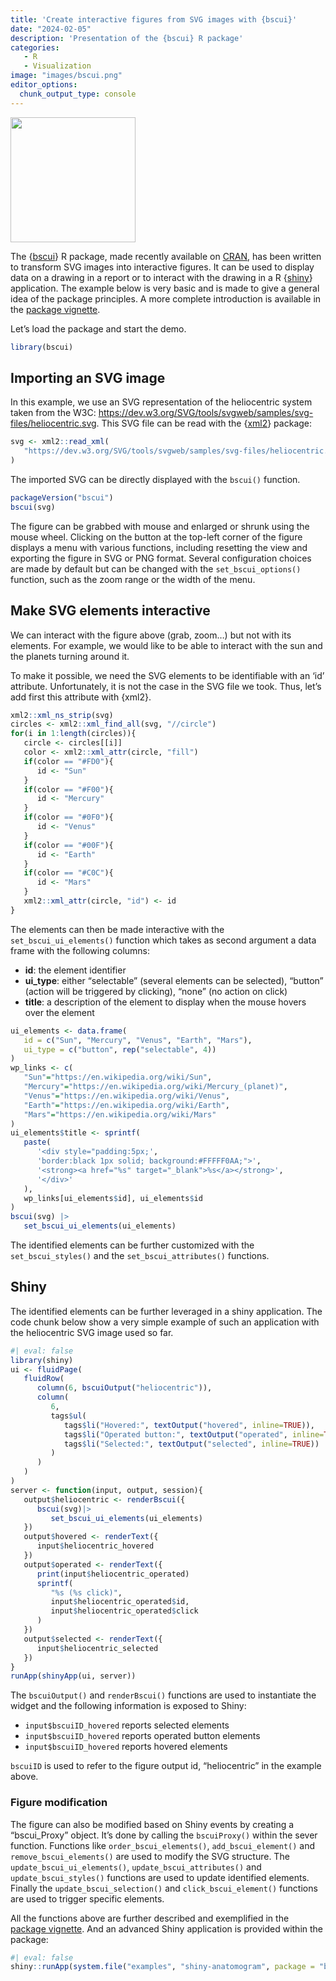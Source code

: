 ```yaml
---
title: 'Create interactive figures from SVG images with {bscui}'
date: "2024-02-05"
description: 'Presentation of the {bscui} R package'
categories:
   - R
   - Visualization
image: "images/bscui.png"
editor_options: 
  chunk_output_type: console
---
```


![](images/bscui.png){width="200px" fig-alt="bscui logo"}

<script src="https://patzaw.github.io/site_libs/htmlwidgets-1.6.4/htmlwidgets.js"></script>
<script src="https://patzaw.github.io/site_libs/bscui-0.0.3/bscui.min.js"></script>
<script src="https://patzaw.github.io/site_libs/bscui-binding-0.1.5/bscui.js"></script>

The {[bscui](https://patzaw.github.io/bscui)} R package,
made recently available on [CRAN](https://cran.r-project.org/package=bscui),
has been written to transform SVG images into interactive figures.
It can be used to display data on a drawing in a report or to interact
with the drawing in a R {[shiny](https://shiny.posit.co/)} application.
The example below is very basic and is made to give a general idea of the
package principles.
A more complete introduction is available in
the [package vignette](https://patzaw.github.io/bscui/articles/bscui.html).

Let's load the package and start the demo.

```r
library(bscui)
```

## Importing an SVG image

In this example, we use an SVG representation of the heliocentric system
taken from
the W3C: [https://dev.w3.org/SVG/tools/svgweb/samples/svg-files/heliocentric.svg](https://dev.w3.org/SVG/tools/svgweb/samples/svg-files/heliocentric.svg).
This SVG file can be read with the {[xml2](https://xml2.r-lib.org/)} package:

```r
svg <- xml2::read_xml(
   "https://dev.w3.org/SVG/tools/svgweb/samples/svg-files/heliocentric.svg"
)
```

The imported SVG can be directly displayed with the `bscui()` function.

```r
packageVersion("bscui")
bscui(svg)
```

The figure can be grabbed with mouse and enlarged or shrunk using
the mouse wheel. Clicking on the button at the top-left corner of the figure
displays a menu with various functions, including resetting the view
and exporting the figure in SVG or PNG format.
Several configuration choices are made by default but can be changed
with the `set_bscui_options()` function,
such as the zoom range or the width of the menu.

## Make SVG elements interactive

We can interact with the figure above (grab, zoom...) but not
with its elements. For example, we would like to be able to interact with
the sun and the planets turning around it.

To make it possible, we need
the SVG elements to be identifiable with an 'id' attribute.
Unfortunately, it is not the case in the SVG file we took.
Thus, let's add first this attribute with {xml2}.

```r
xml2::xml_ns_strip(svg)
circles <- xml2::xml_find_all(svg, "//circle")
for(i in 1:length(circles)){
   circle <- circles[[i]]
   color <- xml2::xml_attr(circle, "fill")
   if(color == "#FD0"){
      id <- "Sun"
   }
   if(color == "#F00"){
      id <- "Mercury"
   }
   if(color == "#0F0"){
      id <- "Venus"
   }
   if(color == "#00F"){
      id <- "Earth"
   }
   if(color == "#C0C"){
      id <- "Mars"
   }
   xml2::xml_attr(circle, "id") <- id
}
```

The elements can then be made interactive with the `set_bscui_ui_elements()`
function which takes as second argument a data frame with the following
columns:

- **id**: the element identifier
- **ui_type**: either "selectable" (several elements can be selected),
"button" (action will be triggered by clicking), "none" (no action on click)
- **title**: a description of the element to display when the mouse hovers over
the element

```r
ui_elements <- data.frame(
   id = c("Sun", "Mercury", "Venus", "Earth", "Mars"),
   ui_type = c("button", rep("selectable", 4))
)
wp_links <- c(
   "Sun"="https://en.wikipedia.org/wiki/Sun", 
   "Mercury"="https://en.wikipedia.org/wiki/Mercury_(planet)", 
   "Venus"="https://en.wikipedia.org/wiki/Venus", 
   "Earth"="https://en.wikipedia.org/wiki/Earth", 
   "Mars"="https://en.wikipedia.org/wiki/Mars"
)
ui_elements$title <- sprintf(
   paste(
      '<div style="padding:5px;',
      'border:black 1px solid; background:#FFFFF0AA;">',
      '<strong><a href="%s" target="_blank">%s</a></strong>',
      '</div>'
   ),
   wp_links[ui_elements$id], ui_elements$id
)
bscui(svg) |> 
   set_bscui_ui_elements(ui_elements)
```

The identified elements can be further customized with the `set_bscui_styles()`
and the `set_bscui_attributes()` functions.

## Shiny

The identified elements can be further leveraged in a shiny application.
The code chunk below show a very simple example of such an application
with the heliocentric SVG image used so far.

```r
#| eval: false
library(shiny)
ui <- fluidPage(
   fluidRow(
      column(6, bscuiOutput("heliocentric")),
      column(
         6,
         tags$ul(
            tags$li("Hovered:", textOutput("hovered", inline=TRUE)),
            tags$li("Operated button:", textOutput("operated", inline=TRUE)),
            tags$li("Selected:", textOutput("selected", inline=TRUE))
         )
      )
   )
)
server <- function(input, output, session){
   output$heliocentric <- renderBscui({
      bscui(svg)|>
         set_bscui_ui_elements(ui_elements)
   })
   output$hovered <- renderText({
      input$heliocentric_hovered
   })
   output$operated <- renderText({
      print(input$heliocentric_operated)
      sprintf(
         "%s (%s click)",
         input$heliocentric_operated$id,
         input$heliocentric_operated$click
      )
   })
   output$selected <- renderText({
      input$heliocentric_selected
   })
}
runApp(shinyApp(ui, server))
```

The `bscuiOutput()` and `renderBscui()` functions are used to instantiate the
widget and the following information is exposed to Shiny:

- `input$bscuiID_hovered` reports selected elements
- `input$bscuiID_hovered` reports operated button elements
- `input$bscuiID_hovered` reports hovered elements

`bscuiID` is used to refer to the figure output id, "heliocentric" in the
example above.

### Figure modification

The figure can also be modified based on Shiny events by creating a
"bscui_Proxy" object. It's done by calling the `bscuiProxy()` within the
sever function. Functions like `order_bscui_elements()`, `add_bscui_element()`
and `remove_bscui_elements()` are used to modify the SVG structure.
The `update_bscui_ui_elements()`, `update_bscui_attributes()`
and `update_bscui_styles()` functions are used to update identified elements.
Finally the `update_bscui_selection()` and `click_bscui_element()` functions
are used to trigger specific elements.

All the functions above are further described and exemplified in
the [package vignette](https://patzaw.github.io/bscui/articles/bscui.html).
And an advanced Shiny application is provided within the package:

```r
#| eval: false
shiny::runApp(system.file("examples", "shiny-anatomogram", package = "bscui"))
```


